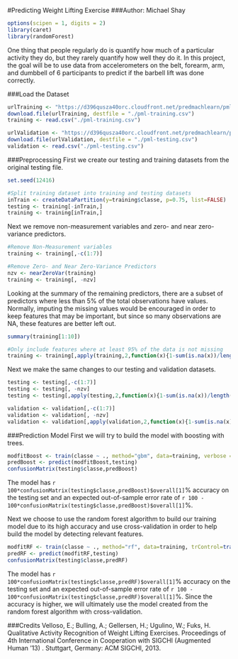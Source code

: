 #Predicting Weight Lifting Exercise
###Author: Michael Shay


```r
options(scipen = 1, digits = 2)
library(caret)
library(randomForest)
```

One thing that people regularly do is quantify how much of a particular activity they do, but they rarely quantify how well they do it. In this project, the goal will be to use data from accelerometers on the belt, forearm, arm, and dumbbell of 6 participants to predict if the barbell lift was done correctly.

###Load the Dataset
```r
urlTraining <- "https://d396qusza40orc.cloudfront.net/predmachlearn/pml-training.csv"
download.file(urlTraining, destfile = "./pml-training.csv")
training <- read.csv("./pml-training.csv")

urlValidation <- "https://d396qusza40orc.cloudfront.net/predmachlearn/pml-testing.csv"
download.file(urlValidation, destfile = "./pml-testing.csv")
validation <- read.csv("./pml-testing.csv")
```

###Preprocessing
First we create our testing and training datasets from the original testing file.
```r
set.seed(12416)

#Split training dataset into training and testing datasets
inTrain <- createDataPartition(y=training$classe, p=0.75, list=FALSE)
testing <- training[-inTrain,]
training <- training[inTrain,]
```

Next we remove non-measurement variables and zero- and near zero-variance predictors.
```r
#Remove Non-Measurement variables
training <- training[,-c(1:7)]

#Remove Zero- and Near Zero-Variance Predictors
nzv <- nearZeroVar(training)
training <- training[, -nzv]
```

Looking at the summary of the remaining predictors, there are a subset of predictors where less than 5% of the total observations have values. Normally, imputing the missing values would be encouraged in order to keep features that may be important, but since so many observations are NA, these features are better left out.

```r
summary(training[1:10])

#Only include features where at least 95% of the data is not missing
training <- training[,apply(training,2,function(x){1-sum(is.na(x))/length(x)}) >= 0.05]

```

Next we make the same changes to our testing and validation datasets.
```r
testing <- testing[,-c(1:7)]
testing <- testing[, -nzv]
testing <- testing[,apply(testing,2,function(x){1-sum(is.na(x))/length(x)}) >= 0.05]

validation <- validation[,-c(1:7)]
validation <- validation[, -nzv]
validation <- validation[,apply(validation,2,function(x){1-sum(is.na(x))/length(x)}) >= 0.05]
```

###Prediction Model
First we will try to build the model with boosting with trees.
```r
modfitBoost <- train(classe ~ ., method="gbm", data=training, verbose = FALSE, trControl=trainControl(method="cv", number=3))
predBoost <- predict(modfitBoost,testing)
confusionMatrix(testing$classe,predBoost)
```

The model has `r 100*confusionMatrix(testing$classe,predBoost)$overall[1]`% accuracy on the testing set and an expected out-of-sample error rate of `r 100 - 100*confusionMatrix(testing$classe,predBoost)$overall[1]`%.

Next we choose to use the random forest algorithm to build our training model due to its high accuracy and use cross-validation in order to help build the model by detecting relevant features.

```r
modfitRF <- train(classe ~ ., method="rf", data=training, trControl=trainControl(method="cv", number=3))
predRF <- predict(modfitRF,testing)
confusionMatrix(testing$classe,predRF)
```

The model has `r 100*confusionMatrix(testing$classe,predRF)$overall[1]`% accuracy on the testing set and an expected out-of-sample error rate of `r 100 - 100*confusionMatrix(testing$classe,predRF)$overall[1]`%. Since the accuracy is higher, we will ultimately use the model created from the random forest algorithm with cross-validation.

###Credits
Velloso, E.; Bulling, A.; Gellersen, H.; Ugulino, W.; Fuks, H. Qualitative Activity Recognition of Weight Lifting Exercises. Proceedings of 4th International Conference in Cooperation with SIGCHI (Augmented Human '13) . Stuttgart, Germany: ACM SIGCHI, 2013.